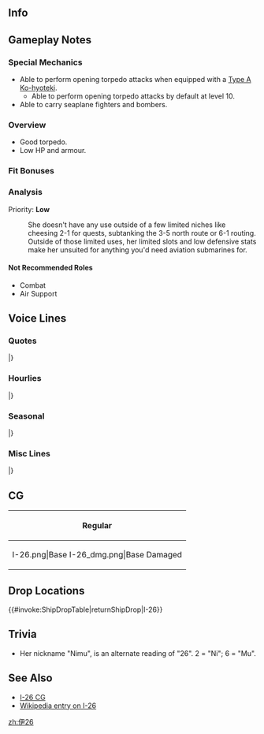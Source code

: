 ==Info==
{{KanmusuInfo|ID=283}}
{{KanmusuInfo|ID=283a}}

==Gameplay Notes==
===Special Mechanics===
* Able to perform opening torpedo attacks when equipped with a [[Type A Ko-hyoteki]].
** Able to perform opening torpedo attacks by default at level 10.
* Able to carry seaplane fighters and bombers.

===Overview===
* Good torpedo.
* Low HP and armour.

===Fit Bonuses===
{{:{{BASEPAGENAME}}/Equipment Bonuses}}

===Analysis===
Priority: '''Low'''

: She doesn't have any use outside of a few limited niches like cheesing 2-1 for quests, subtanking the 3-5 north route or 6-1 routing. Outside of those limited uses, her limited slots and low defensive stats make her unsuited for anything you'd need aviation submarines for. 

====Not Recommended Roles====
* Combat
* Air Support

==Voice Lines==
===Quotes===
{{ShipquoteHeader}}
{{ShipquoteKai
| scenario = Introduction
| origin = ねえねえねえ！あなたが提督なんだ！あたし伊２６潜水艦、ニムでいいよ。よろしくね！
| translation = Hey hey hey! So you're the admiral! I'm the submarine I-26, but you can call me Nimu. Nice to meet you!
| audio = I-26-Intro.mp3
}}
{{ShipquoteKai
| scenario = Introduction
| kai = yes
| origin = ねえねえねえ！提督、今日も元気？あたし、伊号２６潜水艦ニムはもちろん元気！今日も一緒に行っちゃおう！
| translation = Hey hey hey! How are you today, Admiral? I'm always feeling great! Let's head out together today too!
| audio = I-26Kai-Intro.mp3
}}
{{ShipquoteKai
| scenario = Library
| origin = 呉生まれの伊号だよ！ねえねえ、あたしのことも覚えていてね！通商破壊戦はもちろん、巡洋艦や空母だって食っちゃうから！まかせておいて！
| translation = I'm an I-type from Kure!  Hey hey, I just remembered something about me! While I can definitely do commerce raiding, I can also defeat heavy cruisers and aircraft carriers too!<ref>She crippled the [[https://en.wikipedia.org/wiki/USS_Saratoga_(CV-3) USS Saratoga]] and sank the [[https://en.wikipedia.org/wiki/USS_Juneau_(CL-52) USS Juneau]]</ref> Leave it to me!
| audio = I-26-Library.mp3
}}
{{ShipquoteKai
| scenario = Secretary 1
| origin = ん？ニムのこと、呼んだ？
| translation = Hmm? Did you call me?
| audio = I-26-Sec1.mp3
}}
{{ShipquoteKai
| scenario = Secretary 2
| origin = なになになに？出番？…通商破壊戦？任せてよ、提督！
| translation = What what what? It's my turn? ...Commerce raiding? Leave it to me, Admiral!
| audio = I-26-Sec2.mp3
}}
{{ShipquoteKai
| scenario = Secretary 3
| origin = え？ニーナ、じゃないよ。ニムだよ。提督、私の名前ちゃんと覚えてよね？結構やるから、私！
| translation = Eh? It's not Nina, it's Nimu. Admiral, make sure you remember my name properly ok? Because I'm quite good!
| audio = I-26-Sec3.mp3
}}
{{ShipquoteKai
| scenario = Secretary Idle
| origin = 魚雷積んで、燃料もオッケーっと。馬鈴薯や玉ねぎも、積んで積んで…っと。よし、これでいつ出番が来てもだいじょぶ！
| translation = Torpedoes loaded, fuel OK. Potatoes and onions, all loaded... up. Right, now I'm ready whenever it's my turn!
| audio = I-26-SecIdle.mp3
}}
{{ShipquoteKai
| scenario = Secretary (Married)
| origin = ふわぁ、今日も働いた働いた。ん、あれれ？どうしたの、提督？なになになに？元気ないねー。よーし、ニムの膝枕で、ちょっと休むといいよ。はい、ここここ！
| translation = Whoa~ I'll work really hard today too. Hmm, oh ho ho? What's wrong, Admiral? What what what? You don't look well. Right, come and use my lap as a pillow to rest properly. Yes, right here!
| audio = I-26-SecMarried.mp3
}}
{{ShipquoteKai
| scenario = Wedding
| origin = 提督、なになになに？ニム、呼んだ？…ん？何、その箱と顔。へ、もしかして、もしかして？もしかするの！？ねえねえねえ！…そうなんだぁ。ありがと、嬉しい。
| translation = What, what, what is it Admiral? You called me? ...Hmmm? What's with that box and that expression. Eh, could it be, could it be? Could it really be!? Hey hey hey! ...Is that so. I'm happy.
| audio = I-26-Wedding.mp3
}}
{{ShipquoteKai
| scenario = Player's Score
| origin = なになに？情報が見たいのね？はい。
| translation = What what? You want to see the information? Yes.
| audio = I-26-PlayerScore.mp3
}}
{{ShipquoteKai
| scenario = Joining the Fleet
| origin = 伊号、第26潜水艦。出撃、します！
| translation = I-type, number 26 submarine. Sortieing, now!
| audio = I-26-JoinFleet.mp3
}}
{{ShipquoteKai
| scenario = Equipment 1
| origin = わぁ、この装備いいねー。ありがとー
| translation = Wow, this equipment is good~. Thanks~.
| audio = I-26-Equip1.mp3
}}
{{ShipquoteKai
| scenario = Equipment 2
| origin = ねえねえねえ、聞いて！この兵装？良さそう、やったぁ！
| translation = Hey hey hey, listen! This armament? It looks good, hooray!
| audio = I-26-Equip2.mp3
}}
{{ShipquoteKai
| scenario = Equipment 3
| origin = きたきたきた！
| translation = It's here!!!
| audio = I-26-Equip3.mp3
}}
{{ShipquoteKai
| scenario = Supply
| origin = うん、ありがと！
| translation = Yup, thank you!
| audio = I-26-Supply.mp3
}}
{{ShipquoteKai
| scenario = Docking (Minor)
| origin = お風呂入ろうっと。
| translation = I'm going to take a bath~
| audio = I-26-DockMinor.mp3
}}
{{ShipquoteKai
| scenario = Docking (Major)
| origin = ごめんねー、ニム、長風呂頂きます。
| translation = Sorry~, I'm going to take a long bath.
| audio = I-26-DockMajor.mp3
}}
{{ShipquoteKai
| scenario = Construction
| origin = ねえねえねえ！新しい娘、来たよ？
| translation = Hey hey hey! A new girl is here?
| audio = I-26-Construction.mp3
}}
{{ShipquoteKai
| scenario = Return from Sortie
| origin = ふー、帰ってきましたー！みんなお疲れ、私もお疲れー！
| translation = Fuu~, we're back~! Everyone is tired, and I'm tired too~!
| audio = I-26-SortieReturn.mp3
}}
{{ShipquoteKai
| scenario = Starting a Sortie
| origin = 潜水艦隊旗艦伊26、ニム。抜錨です！
| translation = Flagship of the submarine squadron, I-26, Nimu. Setting sail!
| audio = I-26-Sortie.mp3
}}
{{ShipquoteKai
| scenario = Starting a Battle
| origin = 敵艦発見！潜望鏡深度、魚雷戦、よーい！
| translation = Enemy ships spotted! Periscope depth, prepare for torpedo combat!
| audio = I-26-BattleStart.mp3
}}
{{ShipquoteKai
| scenario = Attack
| origin = 1番2番、発射管用意！てー！
| translation = Tube 1, Tube 2, loaded and ready! Fire!
| audio = I-26-Attack.mp3
}}
{{ShipquoteKai
| scenario = Night Battle Attack
| origin = よーし、いっけー！
| translation = Al~ right, take this~!
| audio = I-26-NightAttack.mp3
}}
{{ShipquoteKai
| scenario = Night Battle
| origin = 伊26、残敵を追撃します！逃・が・さ・な・いー！
| translation = I'm commencing pursuit of the enemy remnants! You. Won't. Get. Away~!
| audio = I-26-NightBattle.mp3
}}
{{ShipquoteKai
| scenario = MVP
| origin = え、うそ？ニムが一番戦果を挙げたの？やったぁ！よーし、次は空母とか、大物食っちゃうからね。提督、期待してて！
| translation = Eh, really? I've achieved the most? Hooray! Right, should I take down an aircraft carrier as my next big fish? Admiral, keep your expectations up!
| audio = I-26-MVP.mp3
}}
{{ShipquoteKai
| scenario = Minor Damage 1
| origin = きゃっ、やばっ！潜航！潜航急げ！
| translation = Kyaaa~, this is bad~! Dive! Emergency dive!
| audio = I-26-MinorDamage1.mp3
}}
{{ShipquoteKai
| scenario = Minor Damage 2
| origin = や、やー！水が、やばーい！
| translation = No, no~! Water is, bad~!
| audio = I-26-MinorDamage2.mp3
}}
{{ShipquoteKai
| scenario = Major Damage
| origin = や、やられた…！急速浮上、まだやれるから！浮上砲撃戦、用意して！
| translation = Th... they got me...! Emergency blow, I'm not done yet! Begin surface combat!
| audio = I-26-MajorDamage.mp3
}}
{{ShipquoteKai
| scenario = Sunk
| origin = や、やられた！急速浮上、水上へ！…あれ、浮上しない？沈んでいく…。うそ、うそぉ…
| translation = Th... they got me! Emergency blow, to the surface! ...Huh, I can't surface? I'm sinking... No... No...
| audio = I-26-Sinking.mp3
}}
|}<references/>

{{clear}}

===Hourlies===
{{ShipquoteHeader | type = hourly}}
{{ShipquoteKai
| scenario = 00:00
| origin = 午前0時になったよ。提督、今日は私、ニムわ一緒に上げるね?嬉しい!
| translation = It's midnight. I'll be accompanying you today right, Admiral? I'm happy!
| audio = I-26Kai-0000.mp3
}}
{{ShipquoteKai
| scenario = 01:00
| origin = マルヒトマルマルです！あ、深夜なのに声起き買った？ごめんね〜
| translation = It's 0100! Ah, my voice is too loud for this time of night? Sorry~
| audio = I-26Kai-0100.mp3
}}
{{ShipquoteKai
| scenario = 02:00
| origin = マルフタマルマルです〜この感じわいいですか？
| translation = It's 0200~ Does this feel better? 
| audio = I-26Kai-0200.mp3
}}
{{ShipquoteKai
| scenario = 03:00
| origin = マルサンマルマルで。。。あ、こんな小さなの声がなくっていい？分かった。
| translation = It's 0300... Ah, I don't need to use such a soft voice? I understand.
| audio = I-26Kai-0300.mp3
}}
{{ShipquoteKai
| scenario = 04:00
| origin = マルヨンマルマルです〜。提督もうすぐ朝だよ。少し眠いけど、がんばろう！
| translation = It's 0400~. It's almost morning, Admiral. I'm a little sleepy, but I'll do my best!
| audio = I-26Kai-0400.mp3
}}
{{ShipquoteKai
| scenario = 05:00
| origin = マルゴマルマルです〜。ほらほらほら！ねえ朝日きれいだよね？提督、今日が始まるね。
| translation = It's 0500~. Hey hey hey! Hey, isn't the morning sun beautiful? The day is just started, Admiral.
| audio = I-26Kai-0500.mp3
}}
{{ShipquoteKai
| scenario = 06:00
| origin = マルロクマルマルです〜。提督、僧院よこ行ったよね？任せて！みんな起こしてくる。朝だよ！朝！
| translation = It's 0600~. It's time to assemble everyone right, Admiral? Leave it to me! Everyone wake up. It's morning! Morning!
| audio = I-26Kai-0600.mp3
}}
{{ShipquoteKai
| scenario = 07:00
| origin = マルナナマルマルです〜。提督、朝ごはんは置くね？ホカホカな銀シャリにお味噌汁あとお漬物。ねね美味しい？
| translation = It's 0700~. I'll make breakfast alright, Admiral? Steaming hot rice and miso soup with some pickled food after. Hey hey is it delicous?
| audio = I-26Kai-0700.mp3
}}
{{ShipquoteKai
| scenario = 08:00
| origin = マルハチマルマルです〜。さあ〜、お腹もいっぱいになったし、出撃しますか？今日わどんな編制みますかね？ねえ〜。
| translation = It's 0800~. Right~, now that we're all full, shall we sortie? What sort of operation shall we try today? Hey~
| audio = I-26Kai-0800.mp3
}}
{{ShipquoteKai
| scenario = 09:00
| origin = マルキューマルマルでーす。あ、そっか、任務かぁ。任務の確認ね？やりましょー
| translation = It's 0900~. Ah, is that so, a mission huh. I'll go confirm the mission alright? Let's do this~
| audio = I-26Kai-0900.mp3
}}
{{ShipquoteKai
| scenario = 10:00
| origin = ヒトマルマルマルでーす。あ、空母ですか？はい、なんとなく、得意な感じがします！いけます！やっちゃいますぅ？
| translation = It's 1000~. Ah, aircraft carriers? Yes, somehow I get a feeling of pride when I see them! Let's go! Let's do this!
| audio = I-26Kai-1000.mp3
}}
{{ShipquoteKai
| scenario = 11:00
| origin = ヒトヒトマルマル。あ、もうすぐお昼だー！提督、ニム、お昼ご飯炊くね。待ってて！
| translation = 1100. Ah, it's almost lunch! I'll make lunch as well, Admiral. Please wait!
| audio = I-26Kai-1100.mp3
}}
{{ShipquoteKai
| scenario = 12:00
| origin = ヒトフタマルマル。お昼ご飯の時間でーす。お昼は豪華です！銀シャリに牛缶、そして、乾燥野菜の煮物でーす！さあ、召し上がれ
| translation = 1200. It's time for lunch~. Today's lunch is extra special! Freshly cooked rice with canned beef, and also boiled dried vegetables. Go ahead and dig in!
| audio = I-26Kai-1200.mp3
}}
{{ShipquoteKai
| scenario = 13:00
| origin = ヒトサンマルマルでーす。提督、お昼ご飯どうでした？豪華だったでしょ？そうでしょ、そうでしょ？うんうんうん！
| translation = It's 1300~.Hhow was lunch, Admiral? It was extra special right? Right, right? Yup yup yup!
| audio = I-26Kai-1300.mp3
}}
{{ShipquoteKai
| scenario = 14:00
| origin = ヒトヨンマル…あ、あれは…あれはもしかして、レキシントン級？もしかしてサラっちかな？サラっちー？
| translation = 140... Ah, could that... could that really be a Lexington-class? Could it be Saracchi? Saracchi~?<ref>Saracchi refers to the USS Saratoga that was crippled by I-26 on 31 Aug 1942.</ref>
| audio = I-26Kai-1400.mp3
}}
{{ShipquoteKai
| scenario = 15:00
| origin = ヒトゴーマルマルです。うーん、人違いっていうか、勘違いかな？似てたなー、まーいっか！
| translation = It's 1500~.  Yeah, rather than being mistaken identity, it was more like a misunderstanding? She really looked alike, oh well~!
| audio = I-26Kai-1500.mp3
}}
{{ShipquoteKai
| scenario = 16:00
| origin = ヒトロクマルマルでーす。提督、どうする？南方海域とか、激戦区だけど、哨戒しちゃう？ねえねえ、行っちゃう？
| translation = It's 1600~. What should we do, Admiral? Even though it's a battleground, shall we go patrolling the southern waters? Hey hey, let's go?<ref>World 4</ref>
| audio = I-26Kai-1600.mp3
}}
{{ShipquoteKai
| scenario = 17:00
| origin = ヒトナナマルマルでーす。ねえねえねえ、見て見て見て！提督、夕日が落ちるよ。綺麗だよね？戦ってるの、忘れちゃうね…
| translation = It's 1700~. Hey hey hey, just look at that! The sun is setting, Admiral. It's beautiful right? Makes me forget the fighting...
| audio = I-26Kai-1700.mp3
}}
{{ShipquoteKai
| scenario = 18:00
| origin = ヒトハチマルマルでーす。さあ、夜ご飯は更にさらに豪華にいきますよー！ニムの究極奥義。提督、楽しみに待ってて！
| translation = It's 1800~. Well now, tonight's dinner will be super extra special~! It'll be my ultimate secret. Please look forward to it, Admiral!
| audio = I-26Kai-1800.mp3
}}
{{ShipquoteKai
| scenario = 19:00
| origin = ヒトキューマルマルでーす。提督、見てみてー。じゃーん！夜ご飯は超豪華に、ニム特製のカレーでーす。ほら、馬鈴薯大きいでしょ？
| translation = It's 1900~. Look at this, Admiral~. Ta da~! Dinner is the super extra special, Nimu Special Curry~. See, the potatoes are really big right?
| audio = I-26Kai-1900.mp3
}}
{{ShipquoteKai
| scenario = 20:00
| origin = フタマルマルマルでーす。さあ提督、洗い物片付けたら、夜の出撃しちゃいますかー。夜の獲物は、どれかなー？いるかなぁ？
| translation = It's 2000~. Well Admiral, after we finish washing up shall we go on a night sortie? I wonder who will be the prey tonight? Wonder if there will be any at all?
| audio = I-26Kai-2000.mp3
}}
{{ShipquoteKai
| scenario = 21:00
| origin = フタヒトマルマルでーす。夜の出撃、いっちゃいましょー！魚雷も準備万端、はりきっていきましょー！
| translation = It's 2100~. Let's begin the night sortie~! My torpedoes and everything else is all ready, let's get going!
| audio = I-26Kai-2100.mp3
}}
{{ShipquoteKai
| scenario = 22:00
| origin = フタフタマルマルでーす。ふわぁ、夜のお勤め、おしまいです。今夜もばっちりでしたね。提督もお疲れ様でしたー
| translation = It's 2200~. Fuwaah~, tonight's work is all done. It went perfectly tonight too. You worked really hard too, Admiral. 
| audio = I-26Kai-2200.mp3
}}
{{ShipquoteKai
| scenario = 23:00
| origin = フタサンマルマル提督、今日も一日、大変たいへんお疲れ様でした。明日も、ニムと一緒に頑張ろー！おー、おー！
| translation = 2300. Thank you so so much for your hard work everyday, Admiral. Work hard with me tomorrow too~! Oh, ho~!
| audio = I-26Kai-2300.mp3
}}
|}<references/>

{{clear}}

===Seasonal===
{{SeasonalHeaderOld}}
{{SeasonalQuote
|scenario = [[Seasonal/Autumn_2016|Autumn 2016]]
|origin = はぁ、夏が終わちゃった。秋かぁ。この季節はねぇ…ん…あぁ、扶桑さん！えぇ、突入訓練ですか？あぁ、ん、えっとぉ…。
|translation =	*sigh* Summer is over. It’s autumn. This season is for… Hmmm… Ah, Fusou-san! Eh, assault training? Ah, mmm, ummm…
|audio = I-26_Autumn_2016_Sec1.mp3
|notes = 
}}
{{SeasonalQuote
|scenario = [[Seasonal/Saury_2016|Saury Festival 2016]]
|origin = くん、くん、くん…この匂いは、もしかして秋刀魚？秋刀魚焼いてるの？食べたい、食べたい、食べたーい！
|translation =	*Sniff* *Sniff* *Sniff*… Could this smell be saury? You’re grilling saury? I want some, I want some, I want som!
|audio = I-26_Sec1_Saury_2016.mp3
|notes = 
}}
{{SeasonalQuote
|scenario = [[Seasonal/Christmas_2016|Christmas 2016]]
|origin = はぁ、これがクリスマスってもんか。ねぇ、ねぇ、サラっち、あんたんとこ、本場はもっとすごいの？あぁ、そう。へぇー！
|translation =	Hmmm, so this is Christmas. Hey, hey, is Christmas back home even more amazing, Saracchi? Ah, I see. Ehe~!
|audio = I-26_Christmas_2016_Sec1.mp3
|notes = 
}}
{{SeasonalQuote
|scenario = [[Seasonal/New_Year_2017|New Year 2017]]
|origin = ねねね、なになに…あぁ、節分？なるほどね。って、あたしたち潜水艦隊の鬼は…あぁ、大鯨？大変だね…
|translation =	Happy New Year, Admiral. Look after the submarine fleet and I this year too.
|audio = Nimu_New_Year_2017_sec1.mp3
|notes = 
}}
{{SeasonalQuote
|scenario = [[Seasonal/Setsubun_2017|Setsubun 2017]]
|origin = ねねね、なになに…あぁ、節分？なるほどね。って、あたしたち潜水艦隊の鬼は…大鯨？大変だね…
|translation =	Hey, hey, hey, what’s going on… Ah, Setsubun? I see. By the way, the Oni for the submarine fleet is… Ah, Taigei? This is going to be hard…
|audio = I-26_Setsubun_2017.mp3
|notes = 
}}
{{SeasonalQuote
|scenario = [[Seasonal/Coming_of_Spring_2017|Spring 2017]]
|origin = 春です！ねねね、提督、潜水艦隊で大鯨も誘ってみんなでお花見行かない？ねぇ、行っちゃお？
|translation =	It’s spring! Hey, hey, hey, can we invite the submarine fleet and Taigei for a cherry blossom viewing? Hey, can we?
|audio = Nimu_Spring_2017_Sec1.mp3
|notes = 
}}
{{SeasonalQuote
|scenario = [[Seasonal/Fourth_Anniversary|4th Anniversary]]
|origin = ねねね、提督、四周年じゃない？ねぇ、すっごいね。ニムもお祝いするね。おめでとう！
|translation =	Hey, hey, hey, isn’t it the 4th Anniversary, Admiral? Hey, this is amazing. I’ll celebrate too. Congratulations!
|audio = Nimu_4th_Anniversary_Sec1_2017.mp3
|notes = 
}}
{{SeasonalQuote
|scenario = [[Seasonal/Fifth_Anniversary|5th Anniversary]]
|origin = ねねね！提督、五周年じゅない？ねぇ、すごっくない？おめでとう！本当ありがたいね。感謝だね。
|translation =	Hey, hey, hey! Isn’t it the 5th Anniversary, Admiral? Hey, isn’t it amazing? Congratulations! Thank you so much. I’m grateful.
|audio = I-26_5th_Anniversary_Sec1.mp3
|notes = 
}}
{{SeasonalQuote
|scenario = [[Seasonal/Sixth_Anniversary|6th Anniversary]]
|origin = ねぇ、ねぇ、ねぇ！流石にすごくない？こんなに続くなんて。本当感謝だね。ありがとう、そしておめでとう。
|translation =	Hey, hey, hey! Isn't this amazing? To keep going like this. I'm really grateful. Thank you, and congratulations.
|audio = I-26_6th_Anniversary_Sec2.mp3
|notes = Secretary 2
}}
|}<references/>

{{clear}}

===Misc Lines===
{{SeasonalHeaderOld}}
{{SeasonalQuote
|scenario = [[Seasonal/Final_Battle|Eve of the Final Battle 2017]]
|origin = あぁ、西村艦隊のみんなだ！やほぉ！ねぇねぇねぇ、どこ行くの？え？えぇ？ほんとに？ん、来年にしない？
|translation =	Ah, it’s the Nishimura fleet! Yoohoo! Hey, hey, hey, where are you going? Eh? Eeeeh? Really? Mmm, can’t we put it off till next year?
|audio = I-26_Kantai_Kessen_2017_Sec1.mp3
|notes = 
}}
|}<references/>

{{clear}}

==CG==
{| class="mw-collapsible mw-collapsed wikitable" style="width: 100%;"
!Regular
|-
|<gallery>
I-26.png|Base
I-26_dmg.png|Base Damaged
</gallery>
|}

==Drop Locations==
{{#invoke:ShipDropTable|returnShipDrop|I-26}}

==Trivia==
* Her nickname "Nimu", is an alternate reading of "26". 2 = "Ni"; 6 = "Mu".

==See Also==
*[[/Gallery|I-26 CG]]
*[[wikipedia:Japanese submarine I-26 |Wikipedia entry on I-26]]
{{Shiplist}}
[[zh:伊26]]